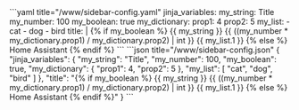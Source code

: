 
<Tabs groupId="config">
  <TabItem value="yaml" label="YAML" default>
    ```yaml title="<config directory>/www/sidebar-config.yaml"
    jinja_variables:
      my_string: Title
      my_number: 100
      my_boolean: true
      my_dictionary:
        prop1: 4
        prop2: 5
      my_list:
        - cat
        - dog
        - bird
      title: |
        {% if my_boolean %}
          {{ my_string }} {{ ((my_number * my_dictionary.prop1) / my_dictionary.prop2) | int }} {{ my_list.1 }}
        {% else %}
          Home Assistant
        {% endif %}
    ```
  </TabItem>
  <TabItem value="json" label="JSON">
    ```json title="<config directory>/www/sidebar-config.json"
    {
      "jinja_variables": {
        "my_string": "Title",
        "my_number": 100,
        "my_boolean": true,
        "my_dictionary": {
          "prop1": 4,
          "prop2": 5
        },
        "my_list": [
          "cat",
          "dog",
          "bird"
        ]
      },
      "title": "{% if my_boolean %} {{ my_string }} {{ ((my_number * my_dictionary.prop1) / my_dictionary.prop2) | int }} {{ my_list.1 }} {% else %} Home Assistant {% endif %}"
    }
    ```
  </TabItem>
</Tabs>